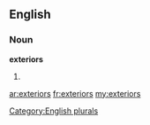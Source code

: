 ==English==

===Noun===
'''exteriors'''

# {{plural of|[[exterior]]}}

[[Category:English plurals]]

[[ar:exteriors]]
[[fr:exteriors]]
[[my:exteriors]]